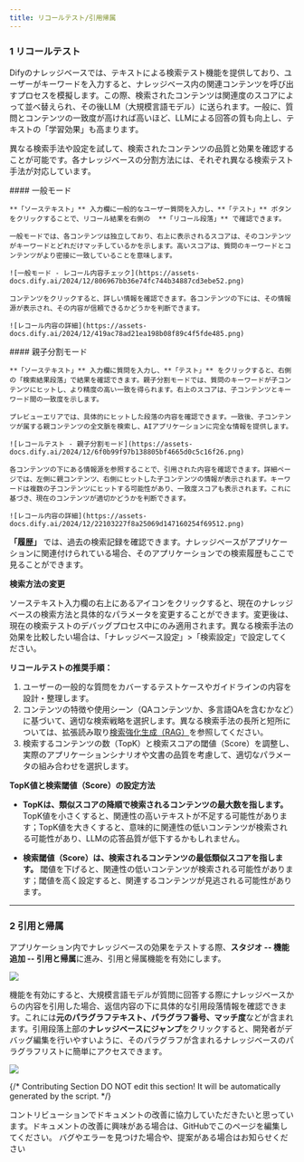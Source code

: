 ```yaml
---
title: リコールテスト/引用帰属
---
```


### 1 リコールテスト

Difyのナレッジベースでは、テキストによる検索テスト機能を提供しており、ユーザーがキーワードを入力すると、ナレッジベース内の関連コンテンツを呼び出すプロセスを模擬します。この際、検索されたコンテンツは関連度のスコアによって並べ替えられ、その後LLM（大規模言語モデル）に送られます。一般に、質問とコンテンツの一致度が高ければ高いほど、LLMによる回答の質も向上し、テキストの「学習効果」も高まります。

異なる検索手法や設定を試して、検索されたコンテンツの品質と効果を確認することが可能です。各ナレッジベースの分割方法には、それぞれ異なる検索テスト手法が対応しています。

<Tabs>
  <Tab title="Automatic">
    #### 一般モード

    **「ソーステキスト」** 入力欄に一般的なユーザー質問を入力し、**「テスト」** ボタンをクリックすることで、リコール結果を右側の  **「リコール段落」** で確認できます。

    一般モードでは、各コンテンツは独立しており、右上に表示されるスコアは、そのコンテンツがキーワードとどれだけマッチしているかを示します。高いスコアは、質問のキーワードとコンテンツがより密接に一致していることを意味します。

    ![一般モード - レコール内容チェック](https://assets-docs.dify.ai/2024/12/806967bb36e74fc744b34887cd3ebe52.png)

    コンテンツをクリックすると、詳しい情報を確認できます。各コンテンツの下には、その情報源が表示され、その内容が信頼できるかどうかを判断できます。

    ![レコール内容の詳細](https://assets-docs.dify.ai/2024/12/419ac78ad21ea198b08f89c4f5fde485.png)
  </Tab>

  <Tab title="Custom">
    #### 親子分割モード

    **「ソーステキスト」** 入力欄に質問を入力し、**「テスト」** をクリックすると、右側の「検索結果段落」で結果を確認できます。親子分割モードでは、質問のキーワードが子コンテンツにヒットし、より精度の高い一致を得られます。右上のスコアは、子コンテンツとキーワード間の一致度を示します。

    プレビューエリアでは、具体的にヒットした段落の内容を確認できます。一致後、子コンテンツが属する親コンテンツの全文脈を検索し、AIアプリケーションに完全な情報を提供します。

    ![レコールテスト - 親子分割モード](https://assets-docs.dify.ai/2024/12/6f0b99f97b138805bf4665d0c5c16f26.png)

    各コンテンツの下にある情報源を参照することで、引用された内容を確認できます。詳細ページでは、左側に親コンテンツ、右側にヒットした子コンテンツの情報が表示されます。キーワードは複数の子コンテンツにヒットする可能性があり、一致度スコアも表示されます。これに基づき、現在のコンテンツが適切かどうかを判断できます。

    ![レコール内容の詳細](https://assets-docs.dify.ai/2024/12/22103227f8a25069d147160254f69512.png)
  </Tab>
</Tabs>

**「履歴」** では、過去の検索記録を確認できます。ナレッジベースがアプリケーションに関連付けられている場合、そのアプリケーションでの検索履歴もここで見ることができます。

**検索方法の変更**

ソーステキスト入力欄の右上にあるアイコンをクリックすると、現在のナレッジベースの検索方法と具体的なパラメータを変更することができます。変更後は、現在の検索テストのデバッグプロセス中にのみ適用されます。異なる検索手法の効果を比較したい場合は、「ナレッジベース設定」>「検索設定」で設定してください。

**リコールテストの推奨手順：**

1. ユーザーの一般的な質問をカバーするテストケースやガイドラインの内容を設計・整理します。
2. コンテンツの特徴や使用シーン（QAコンテンツか、多言語QAを含むかなど）に基づいて、適切な検索戦略を選択します。異なる検索手法の長所と短所については、拡張読み取り[検索強化生成（RAG）](/learn-more/extended-reading/retrieval-augment/)を参照してください。
3. 検索するコンテンツの数（TopK）と検索スコアの閾値（Score）を調整し、実際のアプリケーションシナリオや文書の品質を考慮して、適切なパラメータの組み合わせを選択します。

**TopK値と検索閾値（Score）の設定方法**

* **TopKは、類似スコアの降順で検索されるコンテンツの最大数を指します。** TopK値を小さくすると、関連性の高いテキストが不足する可能性があります；TopK値を大きくすると、意味的に関連性の低いコンテンツが検索される可能性があり、LLMの応答品質が低下するかもしれません。

* **検索閾値（Score）は、検索されるコンテンツの最低類似スコアを指します。** 閾値を下げると、関連性の低いコンテンツが検索される可能性があります；閾値を高く設定すると、関連するコンテンツが見逃される可能性があります。

---

### 2 引用と帰属

アプリケーション内でナレッジベースの効果をテストする際、**スタジオ -- 機能追加 -- 引用と帰属**に進み、引用と帰属機能を有効にします。

![](https://assets-docs.dify.ai/2025/04/ed723cf831f455c361642b1d5cc5b621.png)

機能を有効にすると、大規模言語モデルが質問に回答する際にナレッジベースからの内容を引用した場合、返信内容の下に具体的な引用段落情報を確認できます。これには**元のパラグラフテキスト、パラグラフ番号、マッチ度**などが含まれます。引用段落上部の**ナレッジベースにジャンプ**をクリックすると、開発者がデバッグ編集を行いやすいように、そのパラグラフが含まれるナレッジベースのパラグラフリストに簡単にアクセスできます。

![](https://assets-docs.dify.ai/2025/04/de0b5bd3ed224844f70d2e31b4e5f989.png)

{/*
Contributing Section
DO NOT edit this section!
It will be automatically generated by the script.
*/}

<CardGroup cols="2">
    <Card
        title="このページを編集する"
        icon="pen-to-square"
        href="https://github.com/langgenius/dify-docs-mintlify/edit/main/ja-jp/guides/knowledge-base/retrieval-test-and-citation.mdx"
    >
        コントリビューションでドキュメントの改善に協力していただきたいと思っています。ドキュメントの改善に興味がある場合は、GitHubでこのページを編集してください。
    </Card>
    <Card
        title="問題を報告する"
        icon="github"
        href="https://github.com/langgenius/dify-docs-mintlify/issues/new?title=ドキュメントの問題%3A%20eval-test-and-citat&body=%23%23%20問題の説明%0A%3C%21--%20発見した問題について簡単に説明してください%20--%3E%0A%0A%23%23%20ページリンク%0Ahttps%3A%2F%2Fgithub.com%2Flanggenius%2Fdify-docs-mintlify%2Fblob%2Fmain%2Fja-jp/guides/knowledge-base%2Fretrieval-test-and-citation.mdx%0A%0A%23%23%20提案される変更%0A%3C%21--%20特定の変更案がある場合は、ここで説明してください%20--%3E%0A%0A%3C%21--%20ドキュメントの品質向上にご協力いただきありがとうございます！%20--%3E"
    >
        バグやエラーを見つけた場合や、提案がある場合はお知らせください
    </Card>
</CardGroup>
